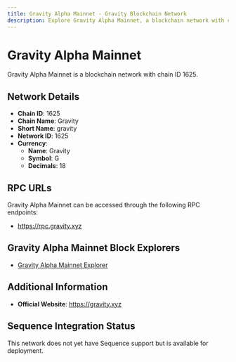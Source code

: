 ```yaml
--- 
title: Gravity Alpha Mainnet - Gravity Blockchain Network
description: Explore Gravity Alpha Mainnet, a blockchain network with chain ID 1625. Learn about its native currency, Gravity, and how to interact with the network.
---
```


# Gravity Alpha Mainnet

Gravity Alpha Mainnet is a blockchain network with chain ID 1625.

## Network Details

- **Chain ID**: 1625
- **Chain Name**: Gravity
- **Short Name**: gravity
- **Network ID**: 1625
- **Currency**: 
  - **Name**: Gravity
  - **Symbol**: G
  - **Decimals**: 18

## RPC URLs

Gravity Alpha Mainnet can be accessed through the following RPC endpoints:

- https://rpc.gravity.xyz

## Gravity Alpha Mainnet Block Explorers

- [Gravity Alpha Mainnet Explorer](https://explorer.gravity.xyz)

## Additional Information

- **Official Website**: https://gravity.xyz

## Sequence Integration Status

This network does not yet have Sequence support but is available for deployment.
